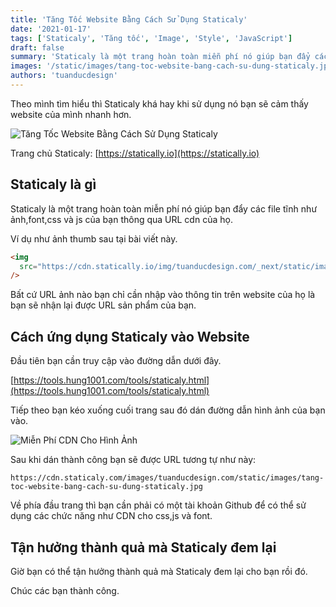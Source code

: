 ```yaml
---
title: 'Tăng Tốc Website Bằng Cách Sử Dụng Staticaly'
date: '2021-01-17'
tags: ['Staticaly', 'Tăng tốc', 'Image', 'Style', 'JavaScript']
draft: false
summary: 'Staticaly là một trang hoàn toàn miễn phí nó giúp bạn đẩy các file tĩnh như ảnh,font,css và js của bạn thông qua URL cdn của họ.'
images: '/static/images/tang-toc-website-bang-cach-su-dung-staticaly.jpg'
authors: 'tuanducdesign'
---
```


Theo mình tìm hiểu thì Staticaly khá hay khi sử dụng nó bạn sẽ cảm thấy website của mình nhanh hơn.

![Tăng Tốc Website Bằng Cách Sử Dụng Staticaly](/static/images/tang-toc-website-bang-cach-su-dung-staticaly.jpg)

Trang chủ Staticaly: [https://statically.io](https://statically.io)

## Staticaly là gì

Staticaly là một trang hoàn toàn miễn phí nó giúp bạn đẩy các file tĩnh như ảnh,font,css và js của bạn thông qua URL cdn của họ.

Ví dụ như ảnh thumb sau tại bài viết này.

```html
<img
  src="https://cdn.statically.io/img/tuanducdesign.com/_next/static/images/tang-toc-website-bang-cach-su-dung-staticaly.jpg"
/>
```

Bất cứ URL ảnh nào bạn chỉ cần nhập vào thông tin trên website của họ là bạn sẽ nhận lại được URL sản phẩm của bạn.

## Cách ứng dụng Staticaly vào Website

Đầu tiên bạn cần truy cập vào đường dẫn dưới đây.

[https://tools.hung1001.com/tools/staticaly.html](https://tools.hung1001.com/tools/staticaly.html)

Tiếp theo bạn kéo xuống cuối trang sau đó dán đường dẫn hình ảnh của bạn vào.

![Miễn Phí CDN Cho Hình Ảnh](/static/images/mien-phi-cdn-cho-hinh-anh.jpg)

Sau khi dán thành công bạn sẽ được URL tương tự như này:

```text
https://cdn.staticaly.com/images/tuanducdesign.com/static/images/tang-toc-website-bang-cach-su-dung-staticaly.jpg
```

Về phía đầu trang thì bạn cần phải có một tài khoản Github để có thể sử dụng các chức năng như CDN cho css,js và font.

## Tận hưởng thành quả mà Staticaly đem lại

Giờ bạn có thể tận hưởng thành quả mà Staticaly đem lại cho bạn rồi đó.

Chúc các bạn thành công.

